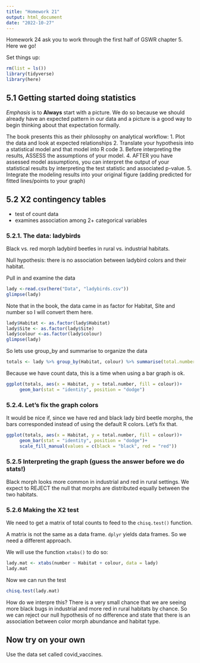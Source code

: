 ```yaml
---
title: "Homework 21"
output: html_document
date: "2022-10-27"
---
```


Homework 24 ask you to work through the first half of GSWR chapter 5. Here we go!

Set things up:
```r
rm(list = ls())
library(tidyverse)
library(here)
```

## 5.1 Getting started doing statistics

*Emphasis* is to **Always** start with a picture. We do so because we should already have an expected pattern in our data and a picture is a good way to begin thinking about that expectation formally.

The book presents this as their philosophy on analytical workflow:
1. Plot the data and look at expected relationships
2. Translate your hypothesis into a statistical model and that model into R code
3. Before interpreting the results, ASSESS the assumptions of your model.
4. AFTER you have assessed model assumptions, you can interpret the output of your statistical results by interpreting the test statistic and associated p-value.
5. Integrate the modeling results into your original figure (adding predicted for fitted lines/points to your graph)

## 5.2 X2 contingency tables
- test of count data
- examines association among 2+ categorical variables

### 5.2.1. The data: ladybirds
Black vs. red morph ladybird beetles in rural vs. industrial habitats.

Null hypothesis: there is no association between ladybird colors and their habitat. 

Pull in and examine the data

```r
lady <-read.csv(here("Data", "ladybirds.csv"))
glimpse(lady)
```

Note that in the book, the data came in as factor for Habitat, Site and number so I will convert them here.

```r
lady$Habitat <- as.factor(lady$Habitat)
lady$Site <- as.factor(lady$Site)
lady$colour <-as.factor(lady$colour)
glimpse(lady)
```

So lets use group_by and summarise to organize the data

```r
totals <- lady %>% group_by(Habitat, colour) %>% summarise(total.number = sum(number))
```

Because we have count data, this is a time when using a bar graph is ok.

```r
ggplot(totals, aes(x = Habitat, y = total.number, fill = colour))+
     geom_bar(stat = "identity", position = "dodge")
```
### 5.2.4. Let's fix the graph colors
It would be nice if, since we have red and black lady bird beetle morphs, the bars corresponded instead of using the default R colors. Let's fix that.

```r
ggplot(totals, aes(x = Habitat, y = total.number, fill = colour))+
     geom_bar(stat = "identity", position = "dodge")+
     scale_fill_manual(values = c(black = "black", red = "red"))
```
### 5.2.5 Interpreting the graph (guess the answer before we do stats!)
Black morph looks more common in industrial and red in rural settings. We expect to REJECT the null that morphs are distributed equally between the two habitats.

### 5.2.6 Making the X2 test
We need to get a matrix of total counts to feed to the `chisq.test()` function.

A matrix is not the same as a data frame.  `dplyr` yields data frames. So we need a different approach.

We will use the function `xtabs()` to do so:

```r
lady.mat <- xtabs(number ~ Habitat + colour, data = lady)
lady.mat
```

Now we can run the test
```r
chisq.test(lady.mat)
```

How do we interpre this? There is a very small chance that we are seeing more black bugs in industrial and more red in rural habitats by chance. So we can reject our null hypothesis of no difference and state that there is an association between color morph abundance and habitat type.


## Now try on your own
Use the data set called covid_vaccines.




